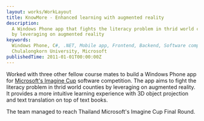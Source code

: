 ```yaml
---
layout: works/WorkLayout
title: KnowMore - Enhanced learning with augmented reality
description:
  A Windows Phone app that fights the literacy problem in thrid world counties
  by leveraging on augmented reality
keywords:
  Windows Phone, C#, .NET, Mobile app, Frontend, Backend, Software competition,
  Chulalongkorn University, Microsoft
publishedTime: 2011-01-01T00:00:00Z
---
```


Worked with three other fellow course mates to build a Windows Phone app for
[Microsoft's Imagine Cup](https://imaginecup.microsoft.com) software
competition. The app aims to fight the literacy problem in thrid world counties
by leveraging on augmented reality. It provides a more intuitive learning
experience with 3D object projection and text translation on top of text books.

The team managed to reach Thailand Microsoft's Imagine Cup Final Round.

